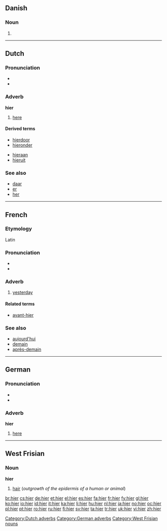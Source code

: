 {{also|hier-}}
==Danish==

===Noun===
{{infl|da|noun form|g=n}}

# {{form of|plural indefinite|hi|lang=Danish}}

----

==Dutch==

===Pronunciation===
* {{audio|Nl-hier.ogg|audio}}
* {{IPA|lang=nl|/ɦiːr/}}

===Adverb===
'''hier'''

# [[here]]

====Derived terms====
{{top2}}
*[[hierdoor]]
* [[hieronder]]
{{mid2}}
* [[hieraan]]
* [[hieruit]]
{{bottom}}

===See also===
* [[daar]]
* [[er#Dutch|er]]
* [[her#Dutch|her]]

[[Category:Dutch adverbs]]

----

==French==

===Etymology===
Latin {{term|lang=la|heri}}

===Pronunciation===
* {{IPA|lang=fr|/i.jɛʁ/}}
* {{audio|Fr-hier.ogg|audio}}

===Adverb===
{{fr-adv}}

# [[yesterday]]

====Related terms====
* [[avant-hier]]

===See also===
* [[aujourd'hui]]
* [[demain]]
* [[après-demain]]

----

==German==

===Pronunciation===
* {{audio|De-at-hier.ogg|audio (Austria)}}
* {{IPA|[hiːɐ]|lang=de}}

===Adverb===
'''hier'''

# [[here]]

[[Category:German adverbs]]

----

==West Frisian==

===Noun===
'''hier''' {{n}}

# [[hair]] (''outgrowth of the epidermis of a human or animal'')

[[Category:West Frisian nouns]]

[[br:hier]]
[[cs:hier]]
[[de:hier]]
[[et:hier]]
[[el:hier]]
[[es:hier]]
[[fa:hier]]
[[fr:hier]]
[[fy:hier]]
[[gl:hier]]
[[ko:hier]]
[[io:hier]]
[[id:hier]]
[[it:hier]]
[[ka:hier]]
[[li:hier]]
[[hu:hier]]
[[nl:hier]]
[[ja:hier]]
[[no:hier]]
[[oc:hier]]
[[pl:hier]]
[[pt:hier]]
[[ro:hier]]
[[ru:hier]]
[[fi:hier]]
[[sv:hier]]
[[ta:hier]]
[[tr:hier]]
[[uk:hier]]
[[vi:hier]]
[[zh:hier]]